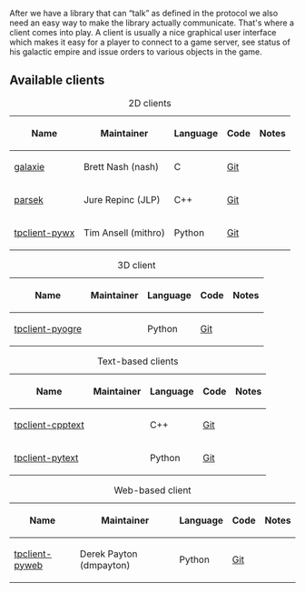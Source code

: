 After we have a library that can “talk” as defined in the protocol we also need an easy way to make the library actually communicate. That's where a client comes into play. A client is usually a nice graphical user interface which makes it easy for a player to connect to a game server, see status of his galactic empire and issue orders to various objects in the game.

== Available clients ==

{| border="1"
|+ 2D clients
|-
! Name !! Maintainer !! Language !! Code !! Notes
|-
| [[galaxie]] || Brett Nash (nash) || C || [http://git.thousandparsec.net/gitweb/gitweb.cgi?p=galaxie.git;a=summary Git] ||
|-
| [[parsek]] || Jure Repinc (JLP) || C++ || [http://git.thousandparsec.net/gitweb/gitweb.cgi?p=parsek.git;a=summary Git] || 
|-
| [[tpclient-pywx]] || Tim Ansell (mithro) || Python || [http://git.thousandparsec.net/gitweb/gitweb.cgi?p=tpclient-pywx.git;a=summary Git] ||
|}

{| border="1"
|+ 3D client
|-
! Name !! Maintainer !! Language !! Code !! Notes
|-
| [[tpclient-pyogre]] || || Python || [http://git.thousandparsec.net/gitweb/gitweb.cgi?p=tpclient-pyogre.git;a=summary Git] ||
|}

{| border="1"
|+ Text-based clients
|-
! Name !! Maintainer !! Language !! Code !! Notes
|-
| [[tpclient-cpptext]] || || C++ || [http://git.thousandparsec.net/gitweb/gitweb.cgi?p=tpclient-cpptext.git;a=summary Git] ||
|-
| [[tpclient-pytext]] || || Python || [http://git.thousandparsec.net/gitweb/gitweb.cgi?p=tpclient-pytext.git;a=summary Git] ||
|}

{| border="1"
|+ Web-based client
|-
! Name !! Maintainer !! Language !! Code !! Notes
|-
| [[tpclient-pyweb]] || Derek Payton (dmpayton) || Python || [http://git.thousandparsec.net/gitweb/gitweb.cgi?p=tpclient-pyweb.git;a=summary Git] ||
|}